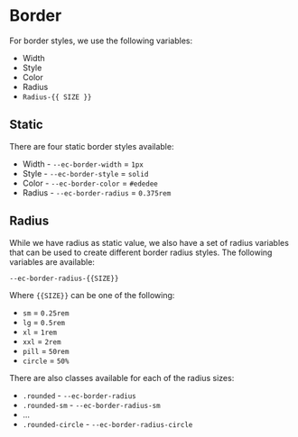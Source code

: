 

# Border

For border styles, we use the following variables:

- Width
- Style
- Color
- Radius
- `Radius-{{ SIZE }}`

## Static

There are four static border styles available:

- Width - `--ec-border-width` = `1px`
- Style - `--ec-border-style` = `solid`
- Color - `--ec-border-color` = `#ededee`
- Radius - `--ec-border-radius` = `0.375rem`

## Radius

While we have radius as static value, we also have a set of radius variables
that can be used to create different border radius styles. The following variables are available:

```
--ec-border-radius-{{SIZE}}
```

Where `{{SIZE}}` can be one of the following:

- `sm` = `0.25rem`
- `lg` = `0.5rem`
- `xl` = `1rem`
- `xxl` = `2rem`
- `pill` = `50rem`
- `circle` = `50%`

There are also classes available for each of the radius sizes:

- `.rounded` - `--ec-border-radius`
- `.rounded-sm` - `--ec-border-radius-sm`
- ...
- `.rounded-circle` - `--ec-border-radius-circle`

<Canvas of={BorderStories.Radius} />
